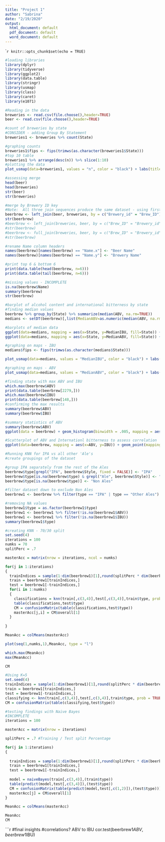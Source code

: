 ```yaml
---
title: "Project 1"
author: "Sabrina"
date: "2/19/2020"
output:
  html_document: default
  pdf_document: default
  word_document: default
---
```


````r
knitr::opts_chunk$set(echo = TRUE)
```

```r
#loading libraries
library(dplyr)
library(tidyverse)
library(ggplot2)
library(data.table)
library(stringr)
library(usmap)
library(class)
library(caret)
library(e1071)
```


```r
#Reading in the data
breweries <- read.csv(file.choose(),header=TRUE)
beer <- read.csv(file.choose(),header=TRUE)
```

```r
#count of breweries by state
#CONSIDER - adding Group By Statement
breweries1 <- breweries %>% count(State)

#graphing counts
breweries1$fips <- fips(trimws(as.character(breweries1$State)))
#top 10 table
breweries1 %>% arrange(desc(n)) %>% slice(1:10)
#plotting the data
plot_usmap(data=breweries1, values = "n", color = "black") + labs(title = "Breweries by State") + scale_fill_continuous(low = "white", high = "Navy", name = "count", label = scales::comma)
```

```r
#assessing merge
head(beer)
head(breweries)
str(beer)
str(breweries)

#merge by Brewery ID key
#Note:  All three join sequences produce the same dataset - using first one
beerbrew <- left_join(beer, breweries, by = c("Brewery_id" = "Brew_ID"))
str(beerbrew)
#beerbrew <- left_join(breweries, beer, by = c("Brew_ID" = "Brewery_id"))
#str(beerbrew)
#beerbrew <- full_join(breweries, beer, by = c("Brew_ID" = "Brewery_id"))
#str(beerbrew)
```

```r
#rename Name column headers
names(beerbrew)[names(beerbrew) == "Name.x"] <- "Beer Name"
names(beerbrew)[names(beerbrew) == "Name.y"] <- "Brewery Name"
```

```r
#print top 6 & bottom 6
print(data.table(head(beerbrew, n=6)))
print(data.table(tail(beerbrew, n=6)))
```

```r
#missing values - INCOMPLETE
is.na(beerbrew$Name)
summary(beerbrew)
str(beerbrew)


```

```r
#barplot of alcohol content and international bitterness by state
#finding median values
beerbrew %>% group_by(State) %>% summarize(median(ABV, na.rm=TRUE))
medians <- setDT(beerbrew)[,list(MedianABV=as.numeric(median(ABV, na.rm=TRUE)),MedianIBU=as.numeric(median(IBU, na.rm=TRUE))),by=State]

#barplots of median data
ggplot(data=medians, mapping = aes(x=State, y=MedianIBU, fill=State)) + geom_bar(stat = "identity") + ggtitle("IBU by State") + theme(legend.position = "none")
ggplot(data=medians, mapping = aes(x=State, y=MedianABV, fill=State)) + geom_bar(stat = "identity") + ggtitle("ABV by State") + theme(legend.position = "none")

#graphing on maps - IBU
medians$fips <- fips(trimws(as.character(medians$State)))

plot_usmap(data=medians, values = "MedianIBU", color = "black") + labs(title = "IBU by State") + scale_fill_continuous(low = "white", high = "navy", name = "MedianIBU", label = scales::comma)

#graphing on maps - ABV
plot_usmap(data=medians, values = "MedianABV", color = "black") + labs(title = "ABV by State") + scale_fill_continuous(low = "white", high = "navy", name = "MedianABV")
```

```r
#finding state with max ABV and IBU 
which.max(beerbrew$ABV)
print(data.table(beerbrew[2279,]))
which.max(beerbrew$IBU)
print(data.table(beerbrew[148,]))
#confirming the max results
summary(beerbrew$ABV)
summary(beerbrew$IBU)
```

```r
#summary statistics of ABV
summary(beerbrew$ABV)
ggplot(data = beerbrew) + geom_histogram(binwidth = .005, mapping = aes(x=ABV, fill="ABV"))+labs(title = "Histogram of ABV")

```

```R
#Scatterplot of ABV and Internationl bitterness to assess correlation
ggplot(data=beerbrew, mapping = aes(x=ABV, y=IBU)) + geom_point(mapping = aes(color = State)) + geom_smooth(method=lm) + labs(title = "ABV vs IBU")
```

```r
#Running KNN for IPA vs all other 'Ale's
#create groupings of the dataset

#group IPA separately from the rest of the Ales
beerbrew$type[grepl("IPA", beerbrew$Style, fixed = FALSE)] <- "IPA"
beerbrew$type[is.na(beerbrew$type) & grepl("Ale", beerbrew$Style)] <- "Other Ales"
beerbrew$type[is.na(beerbrew$type)] <- "Non Ales"

#filter dataset down to exclude Non Ales
beerbrew1 <- beerbrew %>% filter(type == "IPA" | type == "Other Ales")
```

```r
#removing NA values
beerbrew1$type = as.factor(beerbrew1$type)
beerbrew1 <- beerbrew1 %>% filter(!is.na(beerbrew1$ABV))
beerbrew1 <- beerbrew1 %>% filter(!is.na(beerbrew1$IBU))
summary(beerbrew1$type)
```


```r
#creating KNN - 70/30 split
set.seed(4)
iterations = 100
numks = 70
splitPerc = .7

masterAcc = matrix(nrow = iterations, ncol = numks)

for(j in 1:iterations)
{
  trainIndices = sample(1:dim(beerbrew1)[1],round(splitPerc * dim(beerbrew1)[1]))
  train = beerbrew1[trainIndices,]
  test = beerbrew1[-trainIndices,]
  for(i in 1:numks)
  {
    classifications = knn(train[,c(3,4)],test[,c(3,4)],train$type, prob = TRUE, k = i)
    table(classifications,test$type)
    CM = confusionMatrix(table(classifications,test$type))
    masterAcc[j,i] = CM$overall[1]
  }
  
}

MeanAcc = colMeans(masterAcc)

plot(seq(1,numks,1),MeanAcc, type = "l")

which.max(MeanAcc)
max(MeanAcc)

CM
```

```r
#Using K=5
set.seed(4)
trainIndices = sample(1:dim(beerbrew1)[1],round(splitPerc * dim(beerbrew1)[1]))
train = beerbrew1[trainIndices,]
test = beerbrew1[-trainIndices,]
classifying <- knn(train[,c(3,4)],test[,c(3,4)],train$type, prob = TRUE, k = 5)  
CM = confusionMatrix(table(classifying,test$type))
```

```r
#testing findings with Naive Bayes
#INCOMPLETE
iterations = 100

masterAcc = matrix(nrow = iterations)

splitPerc = .7 #Training / Test split Percentage

for(j in 1:iterations)
{
  
  trainIndices = sample(1:dim(beerbrew1)[1],round(splitPerc * dim(beerbrew1)[1]))
  train = beerbrew1[trainIndices,]
  test = beerbrew1[-trainIndices,]
  
  model = naiveBayes(train[,c(3,4)],(train$type))
  table(predict(model,test[,c(3,4)]),(test$type))
  CM = confusionMatrix(table(predict(model,test[,c(1,2)]),(test$type)))
  masterAcc[j] = CM$overall[1]
}

MeanAcc = colMeans(masterAcc)

MeanAcc
CM
```

```r
#final insights
#correlations?  ABV to IBU
cor.test(beerbrew1$ABV, beerbrew1$IBU)

